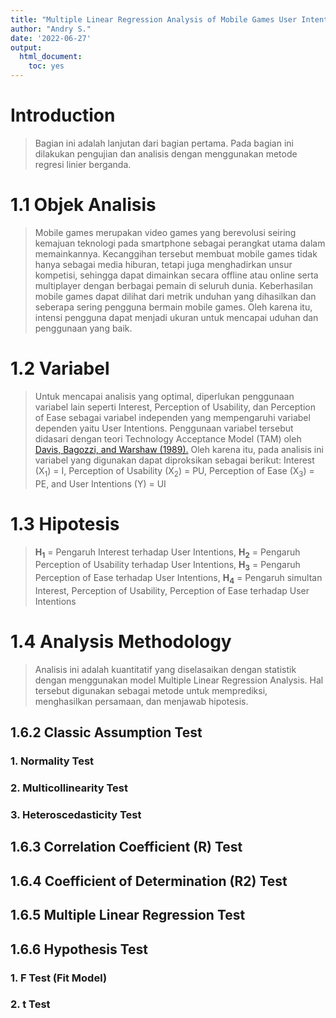 ```yaml
---
title: "Multiple Linear Regression Analysis of Mobile Games User Intentions (2)"
author: "Andry S."
date: '2022-06-27'
output: 
  html_document: 
    toc: yes
---
```


# Introduction
> Bagian ini adalah lanjutan dari bagian pertama. Pada bagian ini dilakukan pengujian dan analisis dengan menggunakan metode regresi linier berganda. 

# 1.1 Objek Analisis

> Mobile games merupakan video games yang berevolusi seiring kemajuan teknologi pada smartphone sebagai perangkat utama dalam memainkannya. Kecanggihan tersebut membuat mobile games tidak hanya sebagai media hiburan, tetapi juga menghadirkan unsur kompetisi, sehingga dapat dimainkan secara offline atau online serta multiplayer dengan berbagai pemain di seluruh dunia. Keberhasilan mobile games dapat dilihat dari metrik unduhan yang dihasilkan dan seberapa sering pengguna bermain mobile games. Oleh karena itu, intensi pengguna dapat menjadi ukuran untuk mencapai uduhan dan penggunaan yang baik.

# 1.2 Variabel

> Untuk mencapai analisis yang optimal, diperlukan penggunaan variabel lain seperti Interest, Perception of Usability, dan Perception of Ease sebagai variabel independen yang mempengaruhi variabel dependen yaitu User Intentions. Penggunaan variabel tersebut didasari dengan teori Technology Acceptance Model (TAM) oleh [Davis, Bagozzi, and Warshaw (1989).](https://scholar.google.com/citations?view_op=view_citation&hl=id&user=rKH2D8MAAAAJ&citation_for_view=rKH2D8MAAAAJ:u-x6o8ySG0sC) Oleh karena itu, pada analisis ini variabel yang digunakan dapat diproksikan sebagai berikut: Interest (X~1~) = I, Perception of Usability (X~2~) = PU, Perception of Ease (X~3~) = PE, and User Intentions (Y) = UI

# 1.3 Hipotesis

> **H~1~** = Pengaruh Interest terhadap User Intentions, **H~2~** = Pengaruh Perception of Usability terhadap User Intentions, **H~3~** = Pengaruh Perception of Ease terhadap User Intentions, **H~4~** = Pengaruh simultan Interest, Perception of Usability, Perception of Ease terhadap User Intentions

# 1.4 Analysis Methodology

> Analisis ini adalah kuantitatif yang diselasaikan dengan statistik dengan menggunakan model Multiple Linear Regression Analysis. Hal tersebut digunakan sebagai metode untuk memprediksi, menghasilkan persamaan, dan menjawab hipotesis.

## 1.6.2 Classic Assumption Test
### 1. Normality Test
### 2. Multicollinearity Test
### 3. Heteroscedasticity Test

## 1.6.3 Correlation Coefficient (R) Test

## 1.6.4 Coefficient of Determination (R2) Test

## 1.6.5 Multiple Linear Regression Test

## 1.6.6 Hypothesis Test
### 1. F Test (Fit Model)
### 2. t Test